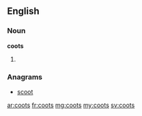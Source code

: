 ==English==

===Noun===
'''coots'''

# {{plural of|coot}}

===Anagrams===
* [[scoot#English|scoot]]

[[ar:coots]]
[[fr:coots]]
[[mg:coots]]
[[my:coots]]
[[sv:coots]]